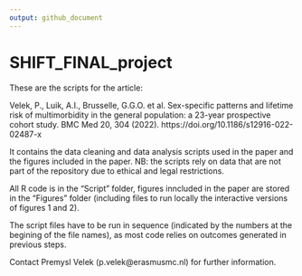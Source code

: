 ```yaml
---
output: github_document
---
```


<!-- README.md is generated from README.Rmd. Please edit that file -->


# SHIFT_FINAL_project

These are the scripts for the article: 

Velek, P., Luik, A.I., Brusselle, G.G.O. et al. Sex-specific patterns and lifetime risk of multimorbidity in the general population: a 23-year prospective cohort study. BMC Med 20, 304 (2022). https://doi.org/10.1186/s12916-022-02487-x

It contains the data cleaning and data analysis scripts used in the paper and the figures included in the paper. NB: the scripts rely on data that are not part of the repository due to ethical and legal restrictions.

All R code is in the "Script" folder, figures inncluded in the paper are stored in the "Figures" folder (including files to run locally the interactive versions of figures 1 and 2).

The script files have to be run in sequence (indicated by the numbers at the begining of the file names), as most code relies on outcomes generated in previous steps. 

Contact Premysl Velek (p.velek@erasmusmc.nl) for further information.
